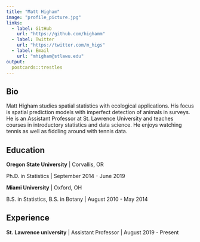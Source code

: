 ```yaml
---
title: "Matt Higham"
image: "profile_picture.jpg"
links:
  - label: GitHub
    url: "https://github.com/highamm"
  - label: Twitter
    url: "https://twitter.com/m_higs"
  - label: Email
    url: "mhigham@stlawu.edu"
output:
  postcards::trestles
---
```

 
## Bio

Matt Higham studies spatial statistics with ecological applications. His focus is spatial prediction models with imperfect detection of animals in surveys. He is an Assistant Professor at St. Lawrence University and teaches courses in introductory statistics and data science. He enjoys watching tennis as well as fiddling around with tennis data.

## Education

**Oregon State University** | Corvallis, OR

Ph.D. in Statistics | September 2014 - June 2019

**Miami University** | Oxford, OH

B.S. in Statistics, B.S. in Botany | August 2010 - May 2014

## Experience

**St. Lawrence university** | Assistant Professor | August 2019 - Present
